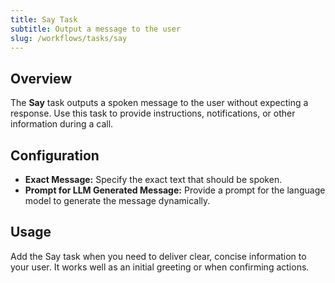 ```yaml
---
title: Say Task
subtitle: Output a message to the user
slug: /workflows/tasks/say
---
```


## Overview

The **Say** task outputs a spoken message to the user without expecting a response. Use this task to provide instructions, notifications, or other information during a call.

## Configuration

- **Exact Message:** Specify the exact text that should be spoken.
- **Prompt for LLM Generated Message:** Provide a prompt for the language model to generate the message dynamically.

## Usage

Add the Say task when you need to deliver clear, concise information to your user. It works well as an initial greeting or when confirming actions. 